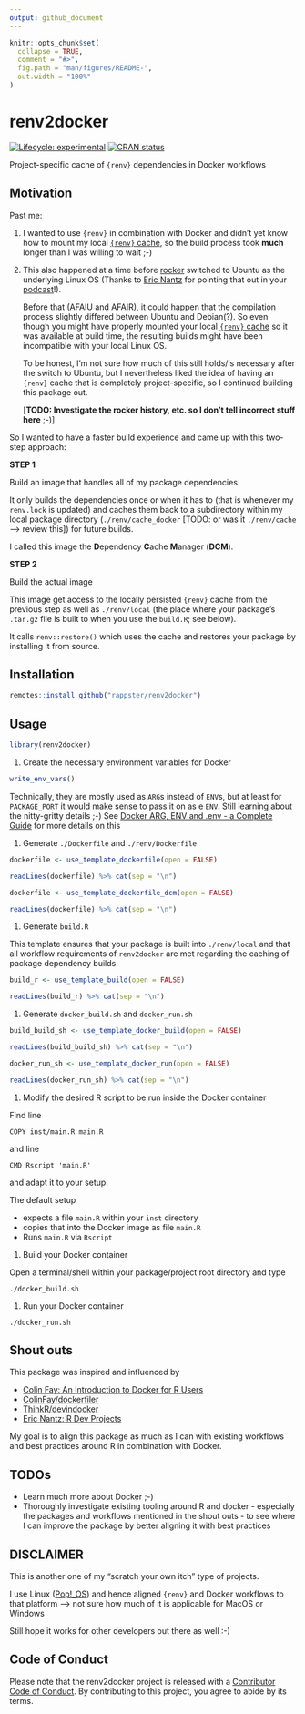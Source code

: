 ```yaml
---
output: github_document
---
```


<!-- README.md is generated from README.Rmd. Please edit that file -->

```r
knitr::opts_chunk$set(
  collapse = TRUE,
  comment = "#>",
  fig.path = "man/figures/README-",
  out.width = "100%"
)
```

# renv2docker

<!-- badges: start -->

[![Lifecycle:
experimental](https://img.shields.io/badge/lifecycle-experimental-orange.svg)](https://www.tidyverse.org/lifecycle/#experimental)
[![CRAN
status](https://www.r-pkg.org/badges/version/renv2docker)](https://CRAN.R-project.org/package=renv2docker)

<!-- badges: end -->

Project-specific cache of `{renv}` dependencies in Docker workflows

## Motivation

Past me:

1.  I wanted to use `{renv}` in combination with Docker and didn't yet know how
    to mount my local [`{renv}`
    cache](https://rstudio.github.io/renv/articles/renv.html#cache-1), so the
    build process took **much** longer than I was willing to wait ;-)

2.  This also happened at a time before
    [rocker](https://hub.docker.com/u/rocker) switched to Ubuntu as the
    underlying Linux OS (Thanks to [Eric
    Nantz](https://twitter.com/thercast?lang=en) for pointing that out in your
    [podcast](https://github.com/rpodcast/r_dev_projects)!).

    Before that (AFAIU and AFAIR), it could happen that the compilation process
    slightly differed between Ubuntu and Debian(?). So even though you might
    have properly mounted your local [`{renv}`
    cache](https://rstudio.github.io/renv/articles/renv.html#cache-1) so it was
    available at build time, the resulting builds might have been incompatible
    with your local Linux OS.

    To be honest, I'm not sure how much of this still holds/is necessary after
    the switch to Ubuntu, but I nevertheless liked the idea of having an
    `{renv}` cache that is completely project-specific, so I continued building
    this package out.

    [**TODO: Investigate the rocker history, etc. so I don't tell incorrect
    stuff here** ;-)]

So I wanted to have a faster build experience and came up with this two-step
approach:

**STEP 1**

Build an image that handles all of my package dependencies.

It only builds the dependencies once or when it has to (that is whenever my
`renv.lock` is updated) and caches them back to a subdirectory within my local
package directory (`./renv/cache_docker` [TODO: or was it `./renv/cache` --\>
review this]) for future builds.

I called this image the **D**ependency **C**ache **M**anager (**DCM**).

**STEP 2**

Build the actual image

This image get access to the locally persisted `{renv}` cache from the previous
step as well as `./renv/local` (the place where your package's `.tar.gz` file is
built to when you use the `build.R`; see below).

It calls `renv::restore()` which uses the cache and restores your package by
installing it from source.

## Installation

```r
remotes::install_github("rappster/renv2docker")
```

## Usage

```r
library(renv2docker)
```

1.  Create the necessary environment variables for Docker

```r
write_env_vars()
```

Technically, they are mostly used as `ARG`s instead of `ENV`s, but at least for
`PACKAGE_PORT` it would make sense to pass it on as e `ENV`. Still learning
about the nitty-gritty details ;-) See [Docker ARG, ENV and .env - a Complete
Guide](https://vsupalov.com/docker-arg-env-variable-guide/) for more details on
this

1.  Generate `./Dockerfile` and `./renv/Dockerfile`

```r
dockerfile <- use_template_dockerfile(open = FALSE)

readLines(dockerfile) %>% cat(sep = "\n")
```

```r
dockerfile <- use_template_dockerfile_dcm(open = FALSE)

readLines(dockerfile) %>% cat(sep = "\n")
```

1.  Generate `build.R`

This template ensures that your package is built into `./renv/local` and that
all workflow requirements of `renv2docker` are met regarding the caching of
package dependency builds.

```r
build_r <- use_template_build(open = FALSE)

readLines(build_r) %>% cat(sep = "\n")
```

1.  Generate `docker_build.sh` and `docker_run.sh`

```r
build_build_sh <- use_template_docker_build(open = FALSE)

readLines(build_build_sh) %>% cat(sep = "\n")
```

```r
docker_run_sh <- use_template_docker_run(open = FALSE)

readLines(docker_run_sh) %>% cat(sep = "\n")
```

1.  Modify the desired R script to be run inside the Docker container

Find line

    COPY inst/main.R main.R

and line

    CMD Rscript 'main.R'

and adapt it to your setup.

The default setup

-   expects a file `main.R` within your `inst` directory
-   copies that into the Docker image as file `main.R`
-   Runs `main.R` via `Rscript`

1.  Build your Docker container

Open a terminal/shell within your package/project root directory and type

    ./docker_build.sh

1.  Run your Docker container

<!-- -->

    ./docker_run.sh

## Shout outs

This package was inspired and influenced by

-   [Colin Fay: An Introduction to Docker for R
    Users](https://colinfay.me/docker-r-reproducibility/)
-   [ColinFay/dockerfiler](https://github.com/ColinFay/dockerfiler)
-   [ThinkR/devindocker](https://github.com/ThinkR-open/devindocker)
-   [Eric Nantz: R Dev Projects](https://github.com/rpodcast/r_dev_projects)

My goal is to align this package as much as I can with existing workflows and
best practices around R in combination with Docker.

## TODOs

-   Learn much more about Docker ;-)
-   Thoroughly investigate existing tooling around R and docker - especially the
    packages and workflows mentioned in the shout outs - to see where I can
    improve the package by better aligning it with best practices

## DISCLAIMER

This is another one of my "scratch your own itch" type of projects.

I use Linux ([Pop!\_OS](https://pop.system76.com/)) and hence aligned `{renv}`
and Docker workflows to that platform --\> not sure how much of it is applicable
for MacOS or Windows

Still hope it works for other developers out there as well :-)

## Code of Conduct

Please note that the renv2docker project is released with a [Contributor Code of
Conduct](https://contributor-covenant.org/version/2/0/CODE_OF_CONDUCT.html). By
contributing to this project, you agree to abide by its terms.
